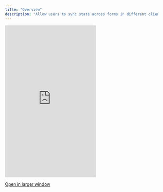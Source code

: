 ```yaml
---
title: "Overview"
description: "Allow users to sync state across forms in different clients"
---
```



 <Frame>
  <iframe
    src="https://landing-page-demo-velt.vercel.app/?feature=live-state-sync&layout=horizontal"
    scrolling="no"
    frameborder="0"
    class="w-full"
    height="500px"
  ></iframe>
  </Frame>

[Open in larger window](https://landing-page-demo-velt.vercel.app/?feature=live-state-sync&layout=horizontal)